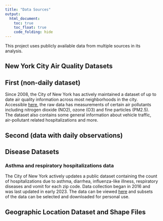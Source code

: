 ```yaml
---
title: "Data Sources"
output: 
  html_document:
    toc: true
    toc_float: true
    code_folding: hide
---
```


This project uses publicly available data from multiple sources in its analysis.

## New York City Air Quality Datasets

## First (non-daily dataset)

Since 2008, the City of New York has actively maintained a dataset of up to date air quality information across most neighborhoods in the city. Accessible [here](https://data.cityofnewyork.us/Environment/Air-Quality/c3uy-2p5r), the raw data has measurements of certain air pollutants including nitrogen dioxide (NO2), ozone (O3) and fine particles (PM2.5). The dataset also contains some general information about vehicle traffic, air-pollutant related hospitalizations and more.

## Second (data with daily observations)

## Disease Datasets

### Asthma and respiratory hospitalizations data

The City of New York actively updates a public dataset containing the count of hospitalizations due to asthma, diarrhea, influenza-like illness, respiratory diseases and vomit for each zip code. Data collection began in 2016 and was last updated in early 2023. The data can be viewed [here](https://a816-health.nyc.gov/hdi/epiquery/visualizations?PageType=ps&PopulationSource=Syndromic) and subsets of the data can be selected and downloaded for personal use.

## Geographic Location Dataset and Shape Files


